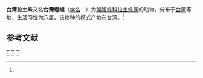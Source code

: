 {{Speciesbox
| taxon = Latouchia formosensis
| image = Latouchia.formosensis.female.-.tanikawa.jpg
| binomial_authority = (Kishida, 1928)<ref name='id12779'>{{cite web| url =http://www.bioinfo.cn/db05/BjdwSpecies.php?action=view&id=12779| title =台湾拉土蛛| work =《中国动物物种编目数据库》| publisher =中国科学院微生物研究所| author =中国科学院动物研究所| accessdate =2009-04-28| deadurl =yes| archiveurl =https://web.archive.org/web/20160305042339/http://www.bioinfo.cn/db05/BjdwSpecies.php?action=view&id=12779| archivedate =2016-03-05}}</ref>
}}

'''台湾拉土蛛'''又名'''台灣螲蟷'''（[[学名|学名]]：{{lang|la|''Latouchia formosensis''}}）为[[盤腹蛛科|盤腹蛛科]][[拉土蛛属|拉土蛛属]]的动物。分布于[[台湾|台湾]]等地，生活习性为穴居。该物种的模式产地在台湾。<ref name='id12779'/>

== 参考文献 ==
{{reflist}}

{{taxonbar}}
[[Category:_1928年描述的动物|T]]
[[Category:拉土蛛属|T]]
[[Category:台灣特有種|T]]